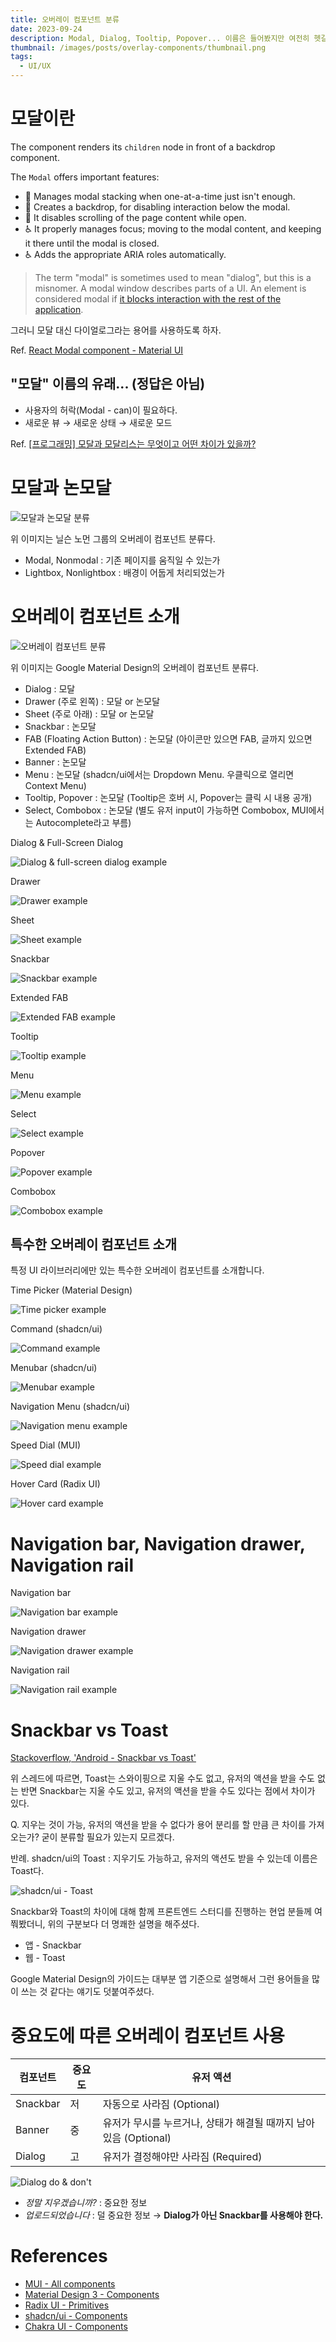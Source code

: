 ```yaml
---
title: 오버레이 컴포넌트 분류
date: 2023-09-24
description: Modal, Dialog, Tooltip, Popover... 이름은 들어봤지만 여전히 헷갈린다면?
thumbnail: /images/posts/overlay-components/thumbnail.png
tags:
  - UI/UX
---
```


# 모달이란

The component renders its `children` node in front of a backdrop component.

The `Modal` offers important features:

- 💄 Manages modal stacking when one-at-a-time just isn't enough.
- 🔐 Creates a backdrop, for disabling interaction below the modal.
- 🔐 It disables scrolling of the page content while open.
- ♿️ It properly manages focus; moving to the modal content, and keeping it there until the modal is closed.
- ♿️ Adds the appropriate ARIA roles automatically.

> The term "modal" is sometimes used to mean "dialog", but this is a misnomer. A modal window describes parts of a UI. An element is considered modal if [it blocks interaction with the rest of the application](https://en.wikipedia.org/wiki/Modal_window).

그러니 모달 대신 다이얼로그라는 용어를 사용하도록 하자.

Ref. [React Modal component - Material UI](https://mui.com/material-ui/react-modal/)

## "모달" 이름의 유래... (정답은 아님)

- 사용자의 허락(Modal - can)이 필요하다.
- 새로운 뷰 → 새로운 상태 → 새로운 모드

Ref. [[프로그래밍] 모달과 모달리스는 무엇이고 어떤 차이가 있을까?](https://string.tistory.com/47)

# 모달과 논모달

![모달과 논모달 분류](/images/posts/overlay-components/modal-nonmodal.png)

위 이미지는 닐슨 노먼 그룹의 오버레이 컴포넌트 분류다.

- Modal, Nonmodal : 기존 페이지를 움직일 수 있는가
- Lightbox, Nonlightbox : 배경이 어둡게 처리되었는가

# 오버레이 컴포넌트 소개

![오버레이 컴포넌트 분류](/images/posts/overlay-components/overlay-components.png)

위 이미지는 Google Material Design의 오버레이 컴포넌트 분류다.

- Dialog : 모달
- Drawer (주로 왼쪽) : 모달 or 논모달
- Sheet (주로 아래) : 모달 or 논모달
- Snackbar : 논모달
- FAB (Floating Action Button) : 논모달 (아이콘만 있으면 FAB, 글까지 있으면 Extended FAB)
- Banner : 논모달
- Menu : 논모달 (shadcn/ui에서는 Dropdown Menu. 우클릭으로 열리면 Context Menu)
- Tooltip, Popover : 논모달 (Tooltip은 호버 시, Popover는 클릭 시 내용 공개)
- Select, Combobox : 논모달 (별도 유저 input이 가능하면 Combobox, MUI에서는 Autocomplete라고 부름)

Dialog & Full-Screen Dialog

![Dialog & full-screen dialog example](/images/posts/overlay-components/full-screen-dialog.png)

Drawer

![Drawer example](/images/posts/overlay-components/drawer-example.png)

Sheet

![Sheet example](/images/posts/overlay-components/sheet-example.png)

Snackbar

![Snackbar example](/images/posts/overlay-components/snackbar-example.png)

Extended FAB

![Extended FAB example](/images/posts/overlay-components/extended-fab-example.png)

Tooltip

![Tooltip example](/images/posts/overlay-components/tooltip-example.png)

Menu

![Menu example](/images/posts/overlay-components/menu-example.png)

Select

![Select example](/images/posts/overlay-components/select-example.png)

Popover

![Popover example](/images/posts/overlay-components/popover-example.png)

Combobox

![Combobox example](/images/posts/overlay-components/combobox-example.png)

## 특수한 오버레이 컴포넌트 소개

특정 UI 라이브러리에만 있는 특수한 오버레이 컴포넌트를 소개합니다.

Time Picker (Material Design)

![Time picker example](/images/posts/overlay-components/time-picker-example.png)

Command (shadcn/ui)

![Command example](/images/posts/overlay-components/command-example.png)

Menubar (shadcn/ui)

![Menubar example](/images/posts/overlay-components/menubar-example.png)

Navigation Menu (shadcn/ui)

![Navigation menu example](/images/posts/overlay-components/navigation-menu-example.png)

Speed Dial (MUI)

![Speed dial example](/images/posts/overlay-components/speed-dial-example.png)

Hover Card (Radix UI)

![Hover card example](/images/posts/overlay-components/hover-card-example.png)

# Navigation bar, Navigation drawer, Navigation rail

Navigation bar

![Navigation bar example](/images/posts/overlay-components/navigation-bar.png)

Navigation drawer

![Navigation drawer example](/images/posts/overlay-components/navigation-drawer.png)

Navigation rail

![Navigation rail example](/images/posts/overlay-components/navigation-rail.png)

# Snackbar vs Toast

[Stackoverflow, 'Android - Snackbar vs Toast'](https://stackoverflow.com/a/34456712)

위 스레드에 따르면, Toast는 스와이핑으로 지울 수도 없고, 유저의 액션을 받을 수도 없는 반면 Snackbar는 지울 수도 있고, 유저의 액션을 받을 수도 있다는 점에서 차이가 있다.

Q. 지우는 것이 가능, 유저의 액션을 받을 수 없다가 용어 분리를 할 만큼 큰 차이를 가져오는가? 굳이 분류할 필요가 있는지 모르겠다.

반례. shadcn/ui의 Toast : 지우기도 가능하고, 유저의 액션도 받을 수 있는데 이름은 Toast다.

![shadcn/ui - Toast](/images/posts/overlay-components/toast-shadcn-ui.png)

Snackbar와 Toast의 차이에 대해 함께 프론트엔드 스터디를 진행하는 현업 분들께 여쭤봤더니, 위의 구분보다 더 명쾌한 설명을 해주셨다.

- 앱 - Snackbar
- 웹 - Toast

Google Material Design의 가이드는 대부분 앱 기준으로 설명해서 그런 용어들을 많이 쓰는 것 같다는 얘기도 덧붙여주셨다.

# 중요도에 따른 오버레이 컴포넌트 사용

| 컴포넌트 | 중요도 | 유저 액션                                                        |
| -------- | ------ | ---------------------------------------------------------------- |
| Snackbar | 저     | 자동으로 사라짐 (Optional)                                       |
| Banner   | 중     | 유저가 무시를 누르거나, 상태가 해결될 때까지 남아있음 (Optional) |
| Dialog   | 고     | 유저가 결정해야만 사라짐 (Required)                              |

![Dialog do & don't](/images/posts/overlay-components/dialog-do-dont.png)

- _정말 지우겠습니까?_ : 중요한 정보
- _업로드되었습니다_ : 덜 중요한 정보 → **Dialog가 아닌 Snackbar를 사용해야 한다.**

# References

- [MUI - All components](https://mui.com/material-ui/all-components)
- [Material Design 3 - Components](https://m3.material.io/components)
- [Radix UI - Primitives](https://www.radix-ui.com/primitives)
- [shadcn/ui - Components](https://ui.shadcn.com/docs/components/accordion)
- [Chakra UI - Components](https://chakra-ui.com/docs/components)
